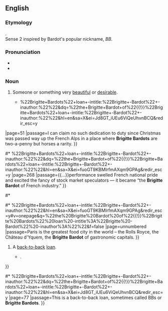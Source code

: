 ==English==

===Etymology===
{{named-after|lang=en|Brigitte Bardot|wplink=|nationality=French|occ=fashion model and actress|born=1934}}.<br/>Sense 2 inspired by Bardot's popular nickname, ''BB''.

===Pronunciation===
* {{audio|EN-AU ck1 Brigitte Bardot.ogg|Audio (AU)|lang=en}}
* {{rhymes|əʊ|lang=en}}

===Noun===
{{en-noun|head=[[Brigitte]] Bardot}}

# Someone or something very [[beautiful]] or [[desirable]].
#* {{quote-news
|year=1974
|work={{w|The Spectator}}
|volume=232
|section=part 1
|pageurl=http://books.google.com.au/books?id=xJAHAQAAIAAJ&q=%22the+Brigitte+Bardot+of%22{{!}}%22Brigitte+Bardots%22+loan+-intitle:%22Brigitte+-Bardot%22+-inauthor:%22%22&dq=%22the+Brigitte+Bardot+of%22{{!}}%22Brigitte+Bardots%22+loan+-intitle:%22Brigitte+-Bardot%22+-inauthor:%22%22&hl=en&sa=X&ei=Jd8GT_iUEu6ViQeUhvnBCQ&redir_esc=y
|page=51
|passage=I can claim no such dedication to duty since Christmas was passed way up the French Alps in a place where '''Brigitte Bardots''' are two-a-penny but horses a rarity.
}}
#* {{quote-book
|year=1980
|author=Thomas N. Gladwin
|author2={{w|Ingo Walter}}
|title=Multinationals Under Fire: Lessons in the Management of Conflict
|pageurl=http://books.google.com.au/books?id=_AZBAAAAMAAJ&q=%22the+Brigitte+Bardot+of%22{{!}}%22Brigitte+Bardots%22+loan+-intitle:%22Brigitte+-Bardot%22+-inauthor:%22%22&dq=%22the+Brigitte+Bardot+of%22{{!}}%22Brigitte+Bardots%22+loan+-intitle:%22Brigitte+-Bardot%22+-inauthor:%22%22&hl=en&sa=X&ei=fuoGT9KBMIrfmAXqm9GPAg&redir_esc=y
|page=268
|passage={{...}}performance swelled French national pride and excited the fancy of stock market speculators — it became “the '''Brigitte Bardot''' of French industry.”
}}
#* {{quote-book
|title=A Quest for Godliness: The Puritan Vision of the Christian Life
|page=268
|author={{w|J. I. Packer}}
|year=1994
|passage=...who, in discussing the Puritan position, declared: ‘I want a '''Brigitte Bardot''' who can lead a Bible class’
}}
#* {{quote-book
|year=2009
|quotee=Andrew Braithwaite
|title=Toronto, je t'aime!
|author=Christina Palassio
|author2=Alana Wilcox
|quoted_in=The Edible City: Toronto's Food from Farm to Fork
|pageurl=http://books.google.com.au/books?id=ZbSvZVDVXIEC&pg=PT20&dq=%22the+Brigitte+Bardot+of%22{{!}}%22Brigitte+Bardots%22+loan+-intitle:%22Brigitte+-Bardot%22+-inauthor:%22%22&hl=en&sa=X&ei=fuoGT9KBMIrfmAXqm9GPAg&redir_esc=y#v=onepage&q=%22the%20Brigitte%20Bardot%20of%22{{!}}%22Brigitte%20Bardots%22%20loan%20-intitle%3A%22Brigitte%20-Bardot%22%20-inauthor%3A%22%22&f=false
|page=unnumbered
|passage=Paris is the greatest food city in the world – the Rolls Royce, the Château d'Yquem, the '''Brigitte Bardot''' of gastronomic capitals.
}}
# {{lb|en|Australia|finance|informal}} A [[back-to-back]] [[loan]].
#* {{quote-hansard
|date=3 March 1992
|speaker={{w|Michael Rozenes}}
|url=http://www.cdpp.gov.au/Media/Speeches/19920303mr.aspx
|title=Prosecuting Regulatory Offenders
|passage=These practices included back to back loans (in some quarters colloquially termed '''Brigitte Bardot′s''' from the initials B.B.),{{...}}.
}}
#* {{quote-news
|year=1995
|work={{w|The Bulletin}}
|issue=5953-5959
|pageurl=http://books.google.com.au/books?id=cBMYAQAAIAAJ&q=%22the+Brigitte+Bardot+of%22{{!}}%22Brigitte+Bardots%22+loan+-intitle:%22Brigitte+-Bardot%22+-inauthor:%22%22&dq=%22the+Brigitte+Bardot+of%22{{!}}%22Brigitte+Bardots%22+loan+-intitle:%22Brigitte+-Bardot%22+-inauthor:%22%22&hl=en&sa=X&ei=Jd8GT_iUEu6ViQeUhvnBCQ&redir_esc=y
|page=77
|passage=This is a back-to-back loan, sometimes called BBs or '''Brigitte Bardots'''.
}}